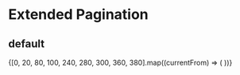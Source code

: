 
<Meta title="Components/ExtendedPagination" component={ExtendedPaginationBox} />

# Extended Pagination

##
## default

<Preview>
  <Story name="default">
      {[0, 20, 80, 100, 240, 280, 300, 360, 380].map((currentFrom) => (
        <ExtendedPaginationBox count={400} from={currentFrom} size={20} setPage={0} setSize={20} />
      ))}
  </Story>
</Preview>
